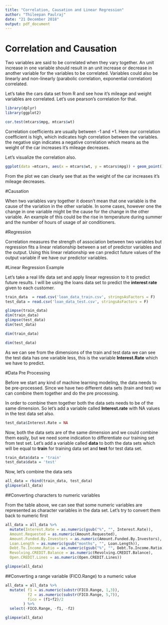 ```yaml
---
title: "Correlation, Causation and Linear Regression"
author: "Thileepan Paulraj"
date: "21 December 2018"
output: pdf_document
---
```


# Correlation and Causation

Two variables are said to be correlated when they vary together. An unit increase in one variable should result in an unit increase or decrease in another variable for the variables to be correlated. Variables could also be linearly and non-linearly (parabolic correlation, exponential correlation) correlated.

Let's take the cars data set from R and see how it's mileage and weight variables are correlated. Let's use pearson's correlation for that. 


```r
library(dplyr)
library(ggplot2)
```

```r
cor.test(mtcars$mpg, mtcars$wt)
```


Correlation coefficients are usually between -1 and +1. Here our correlation coefficient is high, which indicates high correlation between the variables. the negative sign indicates a negative correlation which means as the weight of the car increases it's mileage decreases. 

Let's visualize the correlation also. 

```r
ggplot(data =mtcars, aes(x = mtcars$wt, y = mtcars$mpg)) + geom_point()
```

From the plot we can clearly see that as the weight of the car increases it's mileage decreases.

#Causation

When two variables vary together it doesn't mean that one variable is the cause of the variation in the other variable. In some cases, however one the change in one variable might be the cause for the change in the other variable. An example of this could be the rise in temperature during summer and the number of hours of usage of air conditioners. 

#Regression 

Correlation measures the strength of association between two variables but regression fits a linear relationship between a set of predictor variables and the output. Using this linear relationship we can predict future values of the output variable if we have our predictor variables.


#Linear Regression Example

Let's take a real life data set and apply linear regression to it to predict future results. I will be using the loans data set to predict the **interest rate** given to each customer. 



```r
train_data  = read.csv('loan_data_train.csv', stringsAsFactors = F)
test_data = read.csv('loan_data_test.csv', stringsAsFactors = F)
```

```r
glimpse(train_data)
dim(train_data)
glimpse(test_data)
dim(test_data)
```


```r
dim(train_data)

dim(test_data)
```

As we can see from the dimensions of the train and test data we can see the test data has one variable less, this is the variable **Interest.Rate** which we have to predict.

#Data Pre Processing

Before we start any kind of machine learning modeling, the data needs to be pre-processed. Since we have two different data sets (train and test) we can combine them together and do the pre processing. 

In order to combine them together both the data sets needs to be of the same dimension. So let's add a variable called **Interest.rate** with NA values in the test data set also. 

```r
test_data$Interest.Rate = NA
```

Now, both the data sets are of the same dimension and we could combine them easily, but we need some indication to differentiate our training set from test set. Let's add a variable called **data** to both the data sets which will be equal to **train** for training data set and **test** for test data set. 

```r
train_data$data = 'train'
test_data$data = 'test'
```

Now, let's combine the data sets

```r
all_data = rbind(train_data, test_data)
glimpse(all_data)
```
##Converting characters to numeric variables

From the table above, we can see that some numeric variables are represented as character variables in the data set. Let's try to convert them back to numeric first

```r
all_data = all_data %>%
  mutate(Interest.Rate = as.numeric(gsub("%", "", Interest.Rate)),
  Amount.Requested = as.numeric(Amount.Requested),
  Amount.Funded.By.Investors = as.numeric(Amount.Funded.By.Investors),
  Loan.Length = as.numeric(gsub("months", "", Loan.Length)),
  Debt.To.Income.Ratio = as.numeric(gsub("%", "", Debt.To.Income.Ratio)),
  Revolving.CREDIT.Balance = as.numeric(Revolving.CREDIT.Balance),
  Open.CREDIT.Lines = as.numeric(Open.CREDIT.Lines))

glimpse(all_data)
```

##Converting a range variable (FICO.Range) to a numeric value

```r
all_data = all_data %>%
  mutate( f1 = as.numeric(substr(FICO.Range, 1,3)),
          f2 = as.numeric(substr(FICO.Range, 5,7)),
          fico = (f1+f2)/2
        ) %>%
  select(-FICO.Range, -f1, -f2)

glimpse(all_data)
```


